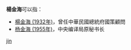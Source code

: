 '''楊金海'''可以指：
* [[楊金海_(1932年)|楊金海 (1932年)]]，曾任中華民國總統府國策顧問 
* [[杨金海_(1955年)|杨金海 (1955年)]]，中央编译局原秘书长

{{disambig}}

[[Category:三字杨姓人名消歧义|jin]]